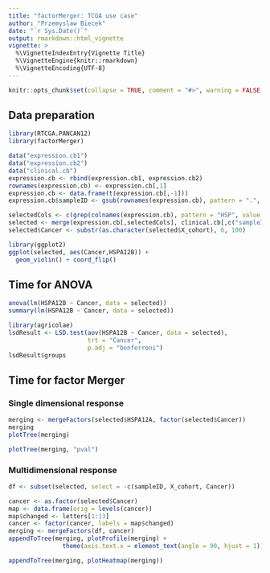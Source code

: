 ```yaml
---
title: "factorMerger: TCGA use case"
author: "Przemyslaw Biecek"
date: "`r Sys.Date()`"
output: rmarkdown::html_vignette
vignette: >
  %\VignetteIndexEntry{Vignette Title}
  %\VignetteEngine{knitr::rmarkdown}
  %\VignetteEncoding{UTF-8}
---
```


```r
knitr::opts_chunk$set(collapse = TRUE, comment = "#>", warning = FALSE, message = FALSE, fig.height = 7, fig.width = 7)
```

## Data preparation

```r
library(RTCGA.PANCAN12)
library(factorMerger) 

data("expression.cb1")
data("expression.cb2")
data("clinical.cb")
expression.cb <- rbind(expression.cb1, expression.cb2)
rownames(expression.cb) <- expression.cb[,1]
expression.cb <- data.frame(t(expression.cb[,-1]))
expression.cb$sampleID <- gsub(rownames(expression.cb), pattern = ".", replacement = "-", fixed = TRUE)

selectedCols <- c(grep(colnames(expression.cb), pattern = "HSP", value = TRUE), "sampleID")
selected <- merge(expression.cb[,selectedCols], clinical.cb[,c("sampleID","X_cohort")], by = "sampleID")
selected$Cancer <- substr(as.character(selected$X_cohort), 6, 100)

library(ggplot2)
ggplot(selected, aes(Cancer,HSPA12B)) + 
  geom_violin() + coord_flip()

```

## Time for ANOVA

```r
anova(lm(HSPA12B ~ Cancer, data = selected))
summary(lm(HSPA12B ~ Cancer, data = selected))

library(agricolae)
lsdResult <- LSD.test(aov(HSPA12B ~ Cancer, data = selected),
                      trt = "Cancer", 
                      p.adj = "bonferroni")
lsdResult$groups
```

## Time for factor Merger

### Single dimensional response

```r
merging <- mergeFactors(selected$HSPA12A, factor(selected$Cancer))
merging
plotTree(merging)
```

```r
plotTree(merging, "pval")
```


### Multidimensional response

```r
df <- subset(selected, select = -c(sampleID, X_cohort, Cancer))

cancer <- as.factor(selected$Cancer)
map <- data.frame(orig = levels(cancer))
map$changed <- letters[1:13]
cancer <- factor(cancer, labels = map$changed)
merging <- mergeFactors(df, cancer)
appendToTree(merging, plotProfile(merging) + 
               theme(axis.text.x = element_text(angle = 90, hjust = 1)))
```


```r
appendToTree(merging, plotHeatmap(merging))
```

